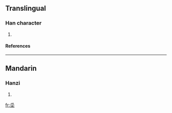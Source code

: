 ==Translingual==
===Han character===
{{Han char|rn=32|rad=土|as=04|sn=7|four=|canj=竹人土 (HOG)}}
# {{defn|Han|sort=土04}}
====References====
{{Han ref|kx=0226.090|dkj=04942|dj=0461.090|hdz=10423.080|uh=5755|ud=22357}}
----
==Mandarin==
===Hanzi===
{{cmn-hanzi|pin=[[jīng]] ([[jing1]])|wg=ching<sup>1</sup>}}
# {{defn|Mandarin}}

[[fr:坕]]